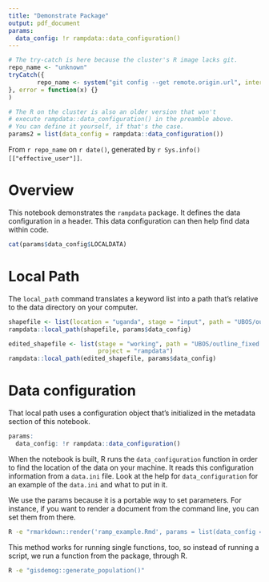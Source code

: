 ```yaml
---
title: "Demonstrate Package"
output: pdf_document
params:
  data_config: !r rampdata::data_configuration()
---
```


```r
# The try-catch is here because the cluster's R image lacks git.
repo_name <- "unknown"
tryCatch({
        repo_name <- system("git config --get remote.origin.url", intern = TRUE)
}, error = function(x) {}
)

# The R on the cluster is also an older version that won't
# execute rampdata::data_configuration() in the preamble above.
# You can define it yourself, if that's the case.
params2 = list(data_config = rampdata::data_configuration())
```

From `r repo_name` on `r date()`, generated by `r Sys.info()[["effective_user"]]`.

# Overview

This notebook demonstrates the `rampdata` package.
It defines the data configuration in a header.
This data configuration can then help find data
within code.

```r
cat(params$data_config$LOCALDATA)
```

# Local Path

The `local_path` command translates a keyword list into a path that's relative
to the data directory on your computer.
```r
shapefile <- list(location = "uganda", stage = "input", path = "UBOS/outline.shp")
rampdata::local_path(shapefile, params$data_config)
```

```r
edited_shapefile <- list(stage = "working", path = "UBOS/outline_fixed.shp",
                         project = "rampdata")
rampdata::local_path(edited_shapefile, params$data_config)
```

# Data configuration

That local path uses a configuration object that's initialized in
the metadata section of this notebook.
```r
params:
  data_config: !r rampdata::data_configuration()
```
When the notebook is built, R runs the `data_configuration` function
in order to find the location of the data on your machine. It reads
this configuration information from a `data.ini` file. Look at the help
for `data_configuration` for an example of the `data.ini` and what to
put in it.

We use the params because it is a portable way to set parameters.
For instance, if you want to render a document from the command
line, you can set them from there.
```bash
R -e "rmarkdown::render('ramp_example.Rmd', params = list(data_config = '.'))"
```
This method works for running single functions, too,
so instead of running a script, we run a function from the package, through R.
```bash
R -e "gisdemog::generate_population()"
```
